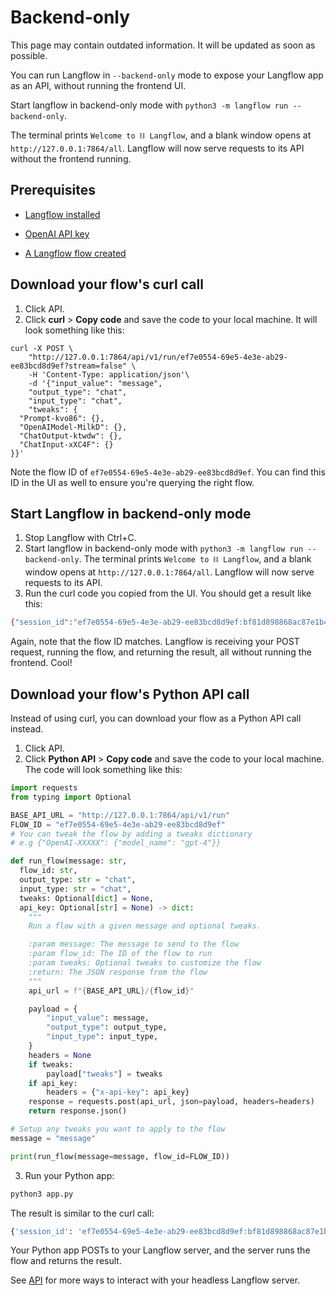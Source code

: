 
# Backend-only

<Admonition type="warning" title="warning">
This page may contain outdated information. It will be updated as soon as possible.
</Admonition>

You can run Langflow in `--backend-only` mode to expose your Langflow app as an API, without running the frontend UI.

Start langflow in backend-only mode with `python3 -m langflow run --backend-only`.

The terminal prints `Welcome to ⛓ Langflow`, and a blank window opens at `http://127.0.0.1:7864/all`.
Langflow will now serve requests to its API without the frontend running.

## Prerequisites

- [Langflow installed](../getting-started/install-langflow)

- [OpenAI API key](https://platform.openai.com)

- [A Langflow flow created](../starter-projects/basic-prompting)

## Download your flow's curl call

1. Click API.
2. Click **curl** > **Copy code** and save the code to your local machine.
   It will look something like this:

```curl
curl -X POST \
    "http://127.0.0.1:7864/api/v1/run/ef7e0554-69e5-4e3e-ab29-ee83bcd8d9ef?stream=false" \
    -H 'Content-Type: application/json'\
    -d '{"input_value": "message",
    "output_type": "chat",
    "input_type": "chat",
    "tweaks": {
  "Prompt-kvo86": {},
  "OpenAIModel-MilkD": {},
  "ChatOutput-ktwdw": {},
  "ChatInput-xXC4F": {}
}}'
```

Note the flow ID of `ef7e0554-69e5-4e3e-ab29-ee83bcd8d9ef`. You can find this ID in the UI as well to ensure you're querying the right flow.

## Start Langflow in backend-only mode

1. Stop Langflow with Ctrl+C.
2. Start langflow in backend-only mode with `python3 -m langflow run --backend-only`.
   The terminal prints `Welcome to ⛓ Langflow`, and a blank window opens at `http://127.0.0.1:7864/all`.
   Langflow will now serve requests to its API.
3. Run the curl code you copied from the UI.
   You should get a result like this:

```bash
{"session_id":"ef7e0554-69e5-4e3e-ab29-ee83bcd8d9ef:bf81d898868ac87e1b4edbd96c131c5dee801ea2971122cc91352d144a45b880","outputs":[{"inputs":{"input_value":"hi, are you there?"},"outputs":[{"results":{"result":"Arrr, ahoy matey! Aye, I be here. What be ye needin', me hearty?"},"artifacts":{"message":"Arrr, ahoy matey! Aye, I be here. What be ye needin', me hearty?","sender":"Machine","sender_name":"AI"},"messages":[{"message":"Arrr, ahoy matey! Aye, I be here. What be ye needin', me hearty?","sender":"Machine","sender_name":"AI","component_id":"ChatOutput-ktwdw"}],"component_display_name":"Chat Output","component_id":"ChatOutput-ktwdw","used_frozen_result":false}]}]}%
```

Again, note that the flow ID matches.
Langflow is receiving your POST request, running the flow, and returning the result, all without running the frontend. Cool!

## Download your flow's Python API call

Instead of using curl, you can download your flow as a Python API call instead.

1. Click API.
2. Click **Python API** > **Copy code** and save the code to your local machine.
   The code will look something like this:

```python
import requests
from typing import Optional

BASE_API_URL = "http://127.0.0.1:7864/api/v1/run"
FLOW_ID = "ef7e0554-69e5-4e3e-ab29-ee83bcd8d9ef"
# You can tweak the flow by adding a tweaks dictionary
# e.g {"OpenAI-XXXXX": {"model_name": "gpt-4"}}

def run_flow(message: str,
  flow_id: str,
  output_type: str = "chat",
  input_type: str = "chat",
  tweaks: Optional[dict] = None,
  api_key: Optional[str] = None) -> dict:
    """
    Run a flow with a given message and optional tweaks.

    :param message: The message to send to the flow
    :param flow_id: The ID of the flow to run
    :param tweaks: Optional tweaks to customize the flow
    :return: The JSON response from the flow
    """
    api_url = f"{BASE_API_URL}/{flow_id}"

    payload = {
        "input_value": message,
        "output_type": output_type,
        "input_type": input_type,
    }
    headers = None
    if tweaks:
        payload["tweaks"] = tweaks
    if api_key:
        headers = {"x-api-key": api_key}
    response = requests.post(api_url, json=payload, headers=headers)
    return response.json()

# Setup any tweaks you want to apply to the flow
message = "message"

print(run_flow(message=message, flow_id=FLOW_ID))
```

3. Run your Python app:

```python
python3 app.py
```

The result is similar to the curl call:

```bash
{'session_id': 'ef7e0554-69e5-4e3e-ab29-ee83bcd8d9ef:bf81d898868ac87e1b4edbd96c131c5dee801ea2971122cc91352d144a45b880', 'outputs': [{'inputs': {'input_value': 'message'}, 'outputs': [{'results': {'result': "Arrr matey! What be yer message for this ol' pirate? Speak up or walk the plank!"}, 'artifacts': {'message': "Arrr matey! What be yer message for this ol' pirate? Speak up or walk the plank!", 'sender': 'Machine', 'sender_name': 'AI'}, 'messages': [{'message': "Arrr matey! What be yer message for this ol' pirate? Speak up or walk the plank!", 'sender': 'Machine', 'sender_name': 'AI', 'component_id': 'ChatOutput-ktwdw'}], 'component_display_name': 'Chat Output', 'component_id': 'ChatOutput-ktwdw', 'used_frozen_result': False}]}]}
```

Your Python app POSTs to your Langflow server, and the server runs the flow and returns the result.

See [API](../administration/api) for more ways to interact with your headless Langflow server.
